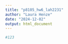 ```yaml
---
title: "p8105_hw6_lah2231"
author: "Laura Henze"
date: "2024-12-02"
output: html_document
---
```


```r
#123
```

